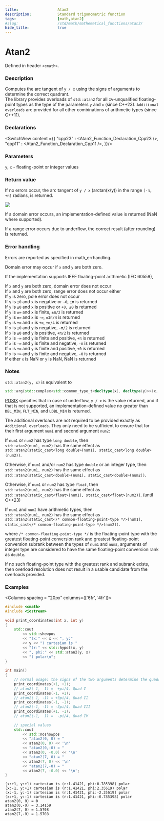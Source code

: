```yaml
---
title:                  Atan2
description:            Standard trigonometric function
tags:                   [math,atan2]
#slug:                  /std/math/mathematical_functions/atan2/
hide_title:             true
---
```




# Atan2

Defined in header `<cmath>`.

### Description
Computes the arc tangent of `y / x` using the signs of arguments to determine the correct quadrant.  
The library provides overloads of `std::atan2` for all cv-unqualified floating-point types as the type of the parameters `y` and `x` (since C++23).
`Additional overloads` are provided for all other combinations of arithmetic types (since C++11).


### Declarations

<SwitchView content ={{
    "cpp23" : <Atan2_Function_Declaration_Cpp23 />,
    "cpp11" : <Atan2_Function_Declaration_Cpp11 />,
}}/>


### Parameters
 
`y`, `x` - floating-point or integer values

### Return value

If no errors occur, the arc tangent of `y / x` (arctan(x/y)) in the range `[-π, +π]` radians, is returned.


<Image maxheight={300}
		src="/img/doc/math/atan2/math-atan2.png"
	/>


If a domain error occurs, an implementation-defined value is returned (NaN where supported).

If a range error occurs due to underflow, the correct result (after rounding) is returned.

### Error handling

Errors are reported as specified in math_errhandling.

Domain error may occur if `x` and `y` are both zero.

If the implementation supports IEEE floating-point arithmetic (IEC 60559),

If `x` and `y` are both zero, domain error does not occur <br/>
If `x` and `y` are both zero, range error does not occur either<br/>
If `y` is zero, pole error does not occur<br/>
If `y` is `±0` and `x` is negative or `-0`, `±π` is returned<br/>
If `y` is `±0` and `x` is positive or `+0`,` ±0` is returned<br/>
If `y` is `±∞` and `x` is finite, `±π/2` is returned<br/>
If `y` is `±∞` and `x` is `-∞`, `±3π/4` is returned<br/>
If `y` is `±∞` and `x` is `+∞`, `±π/4` is returned<br/>
If `x` is `±0` and `y` is negative, `-π/2` is returned<br/>
If `x` is `±0` and `y` is positive, `+π/2` is returned<br/>
If `x` is `-∞` and `y` is finite and positive, `+π` is returned<br/>
If `x` is `-∞` and `y` is finite and negative, `-π` is returned<br/>
If `x` is `+∞` and `y` is finite and positive, `+0` is returned<br/>
If `x` is `+∞` and `y` is finite and negative, `-0` is returned<br/>
If either `x` is NaN or `y` is NaN, NaN is returned<br/>

### Notes

`std::atan2(y, x)` is equivalent to 
```cpp
std::arg(std::complex<std::common_type_t<decltype(x), decltype(y)>>(x, y))
```

[POSIX](https://pubs.opengroup.org/onlinepubs/9699919799/functions/atan2.html)
specifies that in case of underflow, `y / x` is the value returned, and if that is not supported, an implementation-defined value no 
greater than `DBL_MIN`, `FLT_MIN`, and `LDBL_MIN` is returned.

The additional overloads are not required to be provided exactly as `Additional overloads`. 
They only need to be sufficient to ensure that for their first argument `num1` and second argument `num2`:

If `num1` or `num2` has type `long double`, then  <br/>
`std::atan2(num1, num2)` has the same effect as  <br/>
`std::atan2(static_cast<long double>(num1), static_cast<long double>(num2))`.

Otherwise, if `num1` and/or `num2` has type `double` or an integer type, then  <br/>
`std::atan2(num1, num2)` has the same effect as  <br/>
`std::atan2(static_cast<double>(num1), static_cast<double>(num2))`.

Otherwise, if `num1` or `num2` has type `float`, then  <br/>
`std::atan2(num1, num2)` has the same effect as  <br/>
`std::atan2(static_cast<float>(num1), static_cast<float>(num2))`. (until C++23)

If `num1` and `num2` have arithmetic types, then  <br/>
`std::atan2(num1, num2)` has the same effect as  <br/>
`std::atan2(static_cast</* common-floating-point-type */>(num1), static_cast</* common-floating-point-type */>(num2))`.
     
where `/* common-floating-point-type */` is the floating-point type with the greatest floating-point conversion rank and 
greatest floating-point conversion subrank between the types of `num1` and `num2`, 
arguments of integer type are considered to have the same floating-point conversion rank as `double`.

If no such floating-point type with the greatest rank and subrank exists, then overload resolution does not result in a usable candidate from the overloads provided.
### Examples



<Columns spacing = "20px" columns={['6fr', '4fr']}>
<div>

```cpp
#include <cmath>
#include <iostream>
 
void print_coordinates(int x, int y)
{
    std::cout 
        << std::showpos
        << "(x:" << x << ", y:" 
        << y << ") cartesian is "
        << "(r:" << std::hypot(x, y)
        << ", phi:" << std::atan2(y, x) 
        << ") polar\n";
}
 
int main()
{
    // normal usage: the signs of the two arguments determine the quadrant
    print_coordinates(+1, +1); 
    // atan2( 1,  1) =  +pi/4, Quad I
    print_coordinates(-1, +1); 
    // atan2( 1, -1) = +3pi/4, Quad II
    print_coordinates(-1, -1); 
    // atan2(-1, -1) = -3pi/4, Quad III
    print_coordinates(+1, -1); 
    // atan2(-1,  1) =  -pi/4, Quad IV
 
    // special values
    std::cout 
        << std::noshowpos
        << "atan2(0, 0) = " 
        << atan2(0, 0) << '\n'
        << "atan2(0,-0) = " 
        << atan2(0, -0.0) << '\n'
        << "atan2(7, 0) = " 
        << atan2(7, 0) << '\n'
        << "atan2(7,-0) = " 
        << atan2(7, -0.0) << '\n';
}

```

</div>

<div>

```plaintext title="Result"
(x:+1, y:+1) cartesian is (r:1.41421, phi:0.785398) polar
(x:-1, y:+1) cartesian is (r:1.41421, phi:2.35619) polar
(x:-1, y:-1) cartesian is (r:1.41421, phi:-2.35619) polar
(x:+1, y:-1) cartesian is (r:1.41421, phi:-0.785398) polar
atan2(0, 0) = 0
atan2(0,-0) = 3.14159
atan2(7, 0) = 1.5708
atan2(7,-0) = 1.5708
```

</div>
</Columns>

